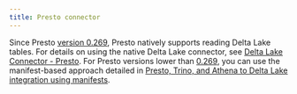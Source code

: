 ```yaml
---
title: Presto connector
---
```

Since Presto [version 0.269](https://prestodb.io/docs/0.269/release/release-0.269.html#delta-lake-connector-changes), Presto natively supports reading Delta Lake tables. For details on using the native Delta Lake connector, see [Delta Lake Connector - Presto](https://prestodb.io/docs/current/connector/deltalake.html). For Presto versions lower than [0.269](https://prestodb.io/docs/0.269/release/release-0.269.html#delta-lake-connector-changes), 
you can use the manifest-based approach detailed in [Presto, Trino, and Athena to Delta Lake integration using manifests](/latest/presto-integration/).